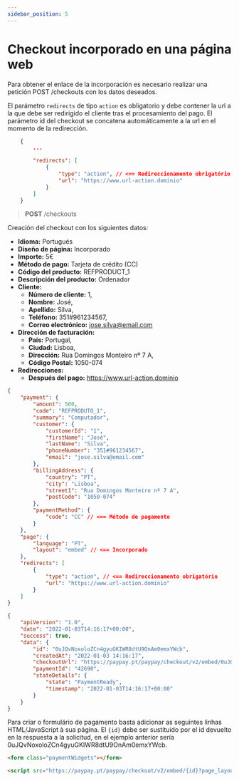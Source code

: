 ```yaml
---
sidebar_position: 5
---
```


# Checkout incorporado en una página web

Para obtener el enlace de la incorporación es necesario realizar una petición POST /checkouts con los datos deseados.

El parámetro `redirects` de tipo `action` es obligatorio y debe contener la url a la que debe ser redirigido el cliente tras el procesamiento del pago.
El parámetro id del checkout se concatena automáticamente a la url en el momento de la redirección.

```json
    {
		...

		"redirects": [
			{
				"type": "action", // <== Redireccionamento obrigatório
				"url": "https://www.url-action.dominio"
			}
		]
	}
```

> **POST** /checkouts

Creación del checkout con los siguientes datos:

- **Idioma:** Portugués
- **Diseño de página:** Incorporado
- **Importe:** 5€
- **Método de pago:** Tarjeta de crédito (CC)
- **Código del producto:** REFPRODUCT_1
- **Descripción del producto:** Ordenador
- **Cliente:**
  - **Número de cliente:** 1,
  - **Nombre:** José,
  - **Apellido:** Silva,
  - **Teléfono:** 351#961234567,
  - **Correo electrónico:** jose.silva@email.com
- **Dirección de facturación:**
  - **País:** Portugal,
  - **Ciudad:** Lisboa,
  - **Dirección:** Rua Domingos Monteiro nº 7 A,
  - **Código Postal:** 1050-074
- **Redirecciones:**
  - **Después del pago:** https://www.url-action.dominio


<Tabs>
<TabItem value="solicitud" label="Solicitud">

```json
{
	"payment": {
		"amount": 500,
		"code": "REFPRODUTO_1",
		"summary": "Computador",
		"customer": {
			"customerId": "1",
			"firstName": "José",
			"lastName": "Silva",
			"phoneNumber": "351#961234567",
			"email": "jose.silva@email.com"
		},
		"billingAddress": {
			"country": "PT",
			"city": "Lisboa",
			"street1": "Rua Domingos Monteiro nº 7 A",
			"postCode": "1050-074"
		},
		"paymentMethod": {
			"code": "CC" // <== Método de pagamento
		}
	},
	"page": {
		"language": "PT",
		"layout": "embed" // <== Incorporado
	},
	"redirects": [
		{
			"type": "action", // <== Redireccionamento obrigatório
			"url": "https://www.url-action.dominio"
		}
	]
}
```

</TabItem>
<TabItem value="respuesta" label="Respuesta">

```json
{
	"apiVersion": "1.0",
	"date": "2022-01-03T14:16:17+00:00",
	"success": true,
	"data": {
		"id": "0uJQvNoxoloZCn4gyuGKIWR8dtU9OnAm0emxYWcb",
		"createdAt": "2022-01-03 14:16:17",
		"checkoutUrl": "https://paypay.pt/paypay/checkout/v2/embed/0uJQvNoxoloZCn4gyuGKIWR8dtU9OnAm0emxYWcb?page_layout=embed",
		"paymentId": "42690",
		"stateDetails": {
			"state": "PaymentReady",
			"timestamp": "2022-01-03T14:16:17+00:00"
		}
	}
}
```

</TabItem>
</Tabs>

Para criar o formulário de pagamento basta adicionar as seguintes linhas HTML/JavaScript à sua página.
El `{id}` debe ser sustituido por el id devuelto en la respuesta a la solicitud, en el ejemplo anterior sería 0uJQvNoxoloZCn4gyuGKIWR8dtU9OnAm0emxYWcb.

```html
<form class="paymentWidgets"></form>

<script src="https://paypay.pt/paypay/checkout/v2/embed/{id}?page_layout=embed"></script>
```
